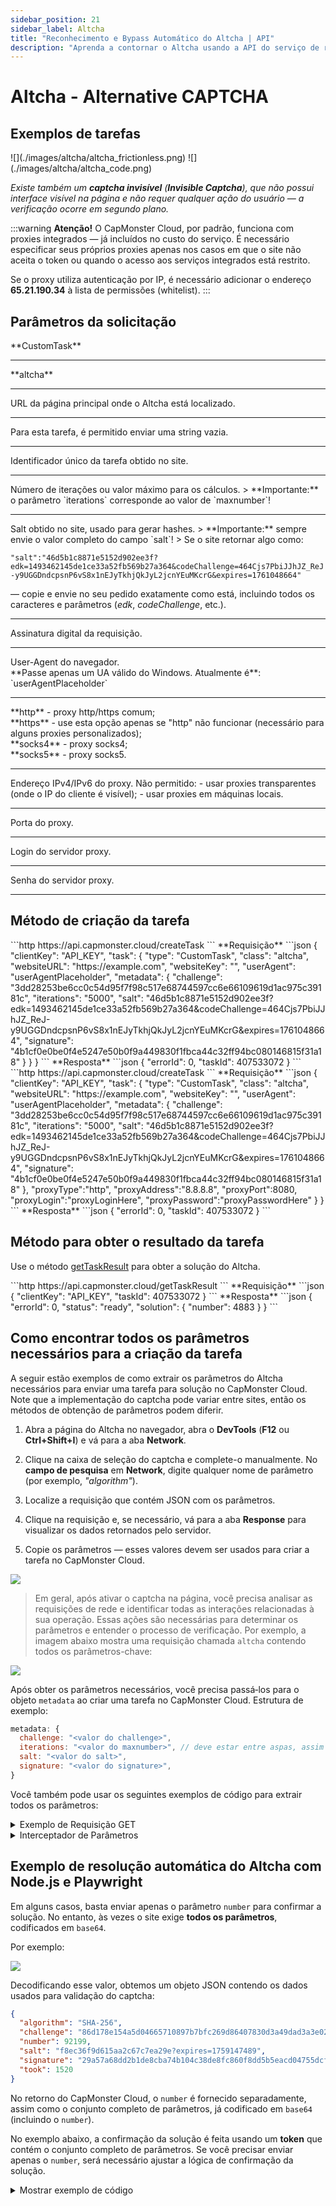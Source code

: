 ```yaml
---
sidebar_position: 21
sidebar_label: Altcha
title: "Reconhecimento e Bypass Automático do Altcha | API"
description: "Aprenda a contornar o Altcha usando a API do serviço de reconhecimento e resolução automática de captchas CapMonster Cloud!" 
---
```



<ArticleHead slug="captchas/altcha-task" />

# Altcha - Alternative CAPTCHA

<PriceBlockWrap>
  <PriceBlock title="altcha" captchaId="altcha"/>
</PriceBlockWrap>

## Exemplos de tarefas

<Tabs className="full-width-tabs">
  <TabItem value="pow" label="PoW (Proof-of-Work)" default>
    ![](./images/altcha/altcha_frictionless.png)
  </TabItem>
  <TabItem value="code" label="Code Captcha">
    ![](./images/altcha/altcha_code.png)
  </TabItem>
</Tabs>

*Existe também um **captcha invisível** (**Invisible Captcha**), que não possui interface visível na página e não requer qualquer ação do usuário — a verificação ocorre em segundo plano.*

:::warning **Atenção!**
O CapMonster Cloud, por padrão, funciona com proxies integrados — já incluídos no custo do serviço. É necessário especificar seus próprios proxies apenas nos casos em que o site não aceita o token ou quando o acesso aos serviços integrados está restrito.

Se o proxy utiliza autenticação por IP, é necessário adicionar o endereço **65.21.190.34** à lista de permissões (whitelist).
:::

## Parâmetros da solicitação

<TabItem value="proxyless" label="CustomTask (sem proxy)" default className="bordered-panel">
  
  <ParamItem title="type" required type="string" />
  **CustomTask**

  ---

  <ParamItem title="class" required type="string" />
  **altcha**

  ---

  <ParamItem title="websiteURL" required type="string" />
  URL da página principal onde o Altcha está localizado.

  ---

  <ParamItem title="websiteKey" required type="string" />
  Para esta tarefa, é permitido enviar uma string vazia.

  ---

  <ParamItem title="challenge (dentro do metadata)" required="required" type="string" />
  Identificador único da tarefa obtido no site.

  ---

  <ParamItem title="iterations (dentro do metadata)" required="required" type="string" />
  Número de iterações ou valor máximo para os cálculos.
  > **Importante:** o parâmetro `iterations` corresponde ao valor de `maxnumber`!

  ---

  <ParamItem title="salt (dentro do metadata)" required="required" type="string" />
  Salt obtido no site, usado para gerar hashes.
  > **Importante:** sempre envie o valor completo do campo `salt`!
> Se o site retornar algo como:

`"salt":"46d5b1c8871e5152d902ee3f?edk=1493462145de1ce33a52fb569b27a364&codeChallenge=464Cjs7PbiJJhJZ_ReJ-y9UGGDndcpsnP6vS8x1nEJyTkhjQkJyL2jcnYEuMKcrG&expires=1761048664"`

— copie e envie no seu pedido exatamente como está, incluindo todos os caracteres e parâmetros (*edk*, *codeChallenge*, etc.).

  ---

  <ParamItem title="signature (dentro do metadata)" required="required" type="string" />
  Assinatura digital da requisição.

  ---

  <ParamItem title="userAgent" type="string" />
  User-Agent do navegador. <br />
  **Passe apenas um UA válido do Windows. Atualmente é**: `userAgentPlaceholder`

  ---

  <ParamItem title="proxyType" type="string" />
  **http** - proxy http/https comum;<br />
  **https** - use esta opção apenas se "http" não funcionar (necessário para alguns proxies personalizados);<br />
  **socks4** - proxy socks4;<br />
  **socks5** - proxy socks5.

  ---

  <ParamItem title="proxyAddress" type="string" />
  <p>
    Endereço IPv4/IPv6 do proxy. Não permitido:
    - usar proxies transparentes (onde o IP do cliente é visível);
    - usar proxies em máquinas locais.
  </p>

  ---

  <ParamItem title="proxyPort" type="integer" />
  Porta do proxy.

  ---

  <ParamItem title="proxyLogin" type="string" />
  Login do servidor proxy.

  ---

  <ParamItem title="proxyPassword" type="string" />
  Senha do servidor proxy.

  ---
</TabItem>

## Método de criação da tarefa

<Tabs className="full-width-tabs filled-tabs request-tabs" groupId="captcha-type">
  <TabItem value="proxyless" label="Altcha CustomTask (sem proxy)" default className="method-panel">
    <MethodItem>
      ```http
      https://api.capmonster.cloud/createTask
      ```
    </MethodItem>
    <MethodDescription>
      **Requisição**
      ```json
      {
        "clientKey": "API_KEY",
        "task": {
          "type": "CustomTask",
          "class": "altcha",
          "websiteURL": "https://example.com",
          "websiteKey": "",
          "userAgent": "userAgentPlaceholder",
          "metadata": {
            "challenge": "3dd28253be6cc0c54d95f7f98c517e68744597cc6e66109619d1ac975c39181c",
            "iterations": "5000",
            "salt": "46d5b1c8871e5152d902ee3f?edk=1493462145de1ce33a52fb569b27a364&codeChallenge=464Cjs7PbiJJhJZ_ReJ-y9UGGDndcpsnP6vS8x1nEJyTkhjQkJyL2jcnYEuMKcrG&expires=1761048664",
            "signature": "4b1cf0e0be0f4e5247e50b0f9a449830f1fbca44c32ff94bc080146815f31a18"
          }
        }
      }
      ```
      **Resposta**
      ```json
      {
        "errorId": 0,
        "taskId": 407533072
      }
      ```
    </MethodDescription>
  </TabItem>

  <TabItem value="proxy" label="Altcha CustomTask (com proxy)" className="method-panel">
    <MethodItem>
      ```http
      https://api.capmonster.cloud/createTask
      ```
    </MethodItem>
    <MethodDescription>
      **Requisição**
      ```json
      {
        "clientKey": "API_KEY",
        "task": {
          "type": "CustomTask",
          "class": "altcha",
          "websiteURL": "https://example.com",
          "websiteKey": "",
          "userAgent": "userAgentPlaceholder",
          "metadata": {
            "challenge": "3dd28253be6cc0c54d95f7f98c517e68744597cc6e66109619d1ac975c39181c",
            "iterations": "5000",
            "salt": "46d5b1c8871e5152d902ee3f?edk=1493462145de1ce33a52fb569b27a364&codeChallenge=464Cjs7PbiJJhJZ_ReJ-y9UGGDndcpsnP6vS8x1nEJyTkhjQkJyL2jcnYEuMKcrG&expires=1761048664",
            "signature": "4b1cf0e0be0f4e5247e50b0f9a449830f1fbca44c32ff94bc080146815f31a18"
          },
          "proxyType":"http",
          "proxyAddress":"8.8.8.8",
          "proxyPort":8080,
          "proxyLogin":"proxyLoginHere",
          "proxyPassword":"proxyPasswordHere"
        }
      }
      ```
      **Resposta**
      ```json
      {
        "errorId": 0,
        "taskId": 407533072
      }
      ```
    </MethodDescription>
  </TabItem>
</Tabs>

## Método para obter o resultado da tarefa

Use o método [getTaskResult](../api/methods/get-task-result.mdx) para obter a solução do Altcha.

<TabItem value="proxyless" label="Altcha CustomTask (sem proxy)" default className="method-panel-full">
  <MethodItem>
    ```http
    https://api.capmonster.cloud/getTaskResult
    ```
  </MethodItem>
  <MethodDescription>
    **Requisição**
    ```json
    {
      "clientKey": "API_KEY",
      "taskId": 407533072
    }
    ```
    **Resposta**
    ```json
    {
      "errorId": 0,
      "status": "ready",
      "solution": {
        "number": 4883
      }
    }
    ```
  </MethodDescription>
</TabItem>

## Como encontrar todos os parâmetros necessários para a criação da tarefa

A seguir estão exemplos de como extrair os parâmetros do Altcha necessários para enviar uma tarefa para solução no CapMonster Cloud. Note que a implementação do captcha pode variar entre sites, então os métodos de obtenção de parâmetros podem diferir.

1. Abra a página do Altcha no navegador, abra o **DevTools** (**F12** ou **Ctrl+Shift+I**) e vá para a aba **Network**.

2. Clique na caixa de seleção do captcha e complete-o manualmente. No **campo de pesquisa** em **Network**, digite qualquer nome de parâmetro (por exemplo, *"algorithm"*).


3. Localize a requisição que contém JSON com os parâmetros.

4. Clique na requisição e, se necessário, vá para a aba **Response** para visualizar os dados retornados pelo servidor.

5. Copie os parâmetros — esses valores devem ser usados para criar a tarefa no CapMonster Cloud.

![](./images/altcha/altcha_parameters.png)

> Em geral, após ativar o captcha na página, você precisa analisar as requisições de rede e identificar todas as interações relacionadas à sua operação. Essas ações são necessárias para determinar os parâmetros e entender o processo de verificação. Por exemplo, a imagem abaixo mostra uma requisição chamada `altcha` contendo todos os parâmetros-chave:

![](./images/altcha/altcha_parameters1.png)

Após obter os parâmetros necessários, você precisa passá‑los para o objeto `metadata` ao criar uma tarefa no CapMonster Cloud. Estrutura de exemplo:

```javascript
metadata: {
  challenge: "<valor do challenge>", 
  iterations: "<valor do maxnumber>", // deve estar entre aspas, assim como os demais parâmetros
  salt: "<valor do salt>",             
  signature: "<valor do signature>",  
}
```

Você também pode usar os seguintes exemplos de código para extrair todos os parâmetros:

<details>
<summary>Exemplo de Requisição GET</summary>

Realiza uma requisição HTTP GET para o URL especificado e registra a resposta no console.

```javascript
const url = 'https://example-portal.mysite.rs.gov.br/Altcha/Example'; // Endpoint da API de onde os parâmetros do captcha são extraídos

fetch(url, { method: 'GET' })
  .then(res => res.text())
  .then(data => console.log('Response:', data))
  .catch(err => console.error(err));
````

</details>

<details>
<summary>Interceptador de Parâmetros</summary>

Script para navegador que sobrescreve `fetch` e `XMLHttpRequest` para monitorar automaticamente as requisições de rede e extrair os principais parâmetros do captcha Altcha. Cole este script no console do navegador na página do captcha e ative o captcha — os parâmetros necessários serão registrados automaticamente no console.

```javascript
(function() {
  const keywords = ['algorithm','challenge','maxnumber','salt','signature'];
  const foundParams = {};

  const intercept = (url, body, text) => {
    keywords.forEach(key => {
      if ((url && url.includes(key)) || (body && body.includes(key)) || (text && text.includes(key))) {
        foundParams[key] = foundParams[key] || [];
        if (url?.includes(key)) foundParams[key].push(url);
        if (body?.includes(key)) foundParams[key].push(body);
        if (text?.includes(key)) foundParams[key].push(text);
      }
    });
    if (Object.keys(foundParams).length) console.log('Found parameters:', foundParams);
  };

  const originalFetch = window.fetch;
  window.fetch = async (...args) => {
    const [resource, config] = args;
    const url = typeof resource === 'string' ? resource : resource.url;
    const body = config?.body;
    const response = await originalFetch.apply(this, args);
    try {
      const text = await response.clone().text();
      intercept(url, body, text);
    } catch {}
    return response;
  };

  const originalOpen = XMLHttpRequest.prototype.open;
  const originalSend = XMLHttpRequest.prototype.send;

  XMLHttpRequest.prototype.open = function(method, url, ...rest) {
    this._url = url;
    return originalOpen.call(this, method, url, ...rest);
  };

  XMLHttpRequest.prototype.send = function(body) {
    this.addEventListener('load', () => intercept(this._url, body, this.responseText));
    return originalSend.call(this, body);
  };
})();
```

</details>

## Exemplo de resolução automática do Altcha com Node.js e Playwright

Em alguns casos, basta enviar apenas o parâmetro `number` para confirmar a solução. No entanto, às vezes o site exige **todos os parâmetros**, codificados em `base64`.

Por exemplo:

![](./images/altcha/altcha_base64.png)

Decodificando esse valor, obtemos um objeto JSON contendo os dados usados para validação do captcha:

```json
{
  "algorithm": "SHA-256",
  "challenge": "86d178e154a5d04665710897b7bfc269d86407830d3a49dad3a3e027f6a824a6",
  "number": 92199,
  "salt": "f8ec36f9d615aa2c67c7ea29e?expires=1759147489",
  "signature": "29a57a68dd2b1de8cba74b104c38de8fc860f8dd5b5eacd04755dcff7eb7ee8f",
  "took": 1520
}
```

No retorno do CapMonster Cloud, o `number` é fornecido separadamente, assim como o conjunto completo de parâmetros, já codificado em `base64` (incluindo o `number`).

No exemplo abaixo, a confirmação da solução é feita usando um **token** que contém o conjunto completo de parâmetros.
Se você precisar enviar apenas o `number`, será necessário ajustar a lógica de confirmação da solução.

<details>
<summary>Mostrar exemplo de código</summary>

```javascript
const { chromium } = require("playwright");

// Substitua pelos seus valores:
// - API_KEY → sua chave do CapMonster Cloud
// - ALTCHA_PAGE → URL da página com Altcha
const API_KEY = "your_capmonster_cloud_api_key";
const ALTCHA_PAGE = "https://url_with_altcha";

(async () => {
  const browser = await chromium.launch({ headless: false, devtools: true });
  const context = await browser.newContext(); 
  const page = await context.newPage(); 

  await page.route("**/*", (route) => {
    const url = route.request().url();
    if (url.includes("api.capmonster.cloud")) return route.abort();
    return route.continue();
  });

  let challengeResp = null; // Variável para armazenar o challenge do Altcha
  page.on("response", async (response) => {
    try {
      if (response.url().includes("/Altcha/GerarDesafio")) {
        challengeResp = await response.json(); // Obtém o JSON com os parâmetros do challenge
        console.log("Captured /Altcha/GerarDesafio:", challengeResp);
      }
    } catch {}
  });

  await page.goto(ALTCHA_PAGE, { waitUntil: "networkidle" }); // Acessa a página com Altcha

  try {
    await page.waitForSelector("altcha-widget input[type='checkbox']", { timeout: 10000 });
    await page.click("altcha-widget input[type='checkbox']");
  } catch {
    const widgetHandle = await page.$("altcha-widget");
    if (widgetHandle) await widgetHandle.click(); // Caso o seletor padrão não seja encontrado
  }

  // Espera para receber o challenge
  const start = Date.now();
  while (!challengeResp && Date.now() - start < 30000) {
    await new Promise((r) => setTimeout(r, 300));
  }
  if (!challengeResp) {
    console.error("Falha ao capturar /Altcha/GerarDesafio.");
    await browser.close();
    return;
  }

  const { challenge, salt, signature, maxnumbers } = challengeResp;

  // Monta o corpo da requisição para criar a tarefa no CapMonster Cloud
  const createTaskBody = {
    clientKey: API_KEY,
    task: {
      type: "CustomTask",
      class: "altcha",
      websiteURL: ALTCHA_PAGE,
      websiteKey: "",
      userAgent:
        "userAgentPlaceholder",
      metadata: {
        challenge,
        iterations: maxnumbers,
        salt,
        signature,
      },
    },
  };

  // Cria a tarefa no CapMonster Cloud
  const taskResp = await fetch("https://api.capmonster.cloud/createTask", {
    method: "POST",
    headers: { "Content-Type": "application/json" },
    body: JSON.stringify(createTaskBody),
  }).then((r) => r.json());

  console.log("CreateTask response:", taskResp);
  if (!taskResp || !taskResp.taskId) {
    console.error("Falha ao criar a tarefa:", taskResp);
    await browser.close();
    return;
  }

  const taskId = taskResp.taskId;

  // Aguarda a solução da tarefa
  let fullSolution = null;
  const maxPollMs = 120000;
  const pollStart = Date.now();
  while (Date.now() - pollStart < maxPollMs) {
    const res = await fetch("https://api.capmonster.cloud/getTaskResult", {
      method: "POST",
      headers: { "Content-Type": "application/json" },
      body: JSON.stringify({ clientKey: API_KEY, taskId }),
    }).then((r) => r.json());

    if (res.status === "ready") {
      fullSolution = res.solution;
      console.log("Solução completa do CapMonster:", fullSolution);
      break;
    }
    await new Promise((r) => setTimeout(r, 3000));
  }

  if (!fullSolution) {
    console.error("Solução não recebida dentro do tempo alocado.");
    await browser.close();
    return;
  }

  // Extrai o token da solução
  const token =
    (fullSolution && fullSolution.data && fullSolution.data.token) ||
    fullSolution.token ||
    (fullSolution && fullSolution.data) ||
    null;

  if (!token) {
    console.error("Token não encontrado na resposta do CapMonster:", fullSolution);
    await browser.close();
    return;
  }

  // Injeta o token na página
  await page.evaluate((tokenValue) => {
    const cpv = document.querySelector("#captchaParaValidar");
    if (cpv) {
      cpv.value = tokenValue;
    } else {
      const created = document.createElement("input");
      created.type = "hidden";
      created.id = "captchaParaValidar";
      created.name = "captchaParaValidar";
      created.value = tokenValue;
      (document.querySelector("form") || document.body).appendChild(created);
    }

    let alt = document.querySelector('input[name="altcha"]');
    if (alt) {
      alt.value = tokenValue;
    } else {
      const created2 = document.createElement("input");
      created2.type = "hidden";
      created2.name = "altcha";
      created2.value = tokenValue;
      (document.querySelector("form") || document.body).appendChild(created2);
    }

    const widget = document.querySelector("altcha-widget");
    if (widget) {
      widget.setAttribute("data-state", "verified");
      const checkbox = widget.querySelector("input[type='checkbox']");
      if (checkbox) {
        checkbox.checked = true;
        checkbox.dispatchEvent(new Event("change", { bubbles: true }));
      }
      const label = widget.querySelector(".altcha-label");
      if (label) label.textContent = "Verified";
    }
  }, token);

  console.log("Token injetado:", token);
})();
```
</details>

